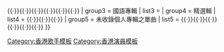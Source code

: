 {{Navbox
| name  = 趙學而
| title = [[趙學而]]
| titlestyle = background:#E2D47C
| group1 = EP
| list1 = {{nowrap|[[反叛情歌]]''（1994）''}}
| group2 = 粵語專輯
| list2 = {{nowrap|[[每隔兩秒]]''（1995）''}}{{·}}{{nowrap|[[越怕越愛]]''（1996）''}}{{·}}{{nowrap|[[尋人 (趙學而專輯)|尋人]]''（1997）''}}{{·}}{{nowrap|[[我說過要你快樂]]''（1998）''}}{{·}}{{nowrap|[[Inside]]''（1999）''}}{{·}}{{nowrap|[[聽 ［tīng］]]''（2008）''}}{{·}}{{nowrap|[[Trinity (趙學而專輯)|Trinity]]''（2011）''}}{{·}}{{nowrap|[[學而·唱 Chanteur]]''（2012）''}}
| group3 = 國語專輯
| list3 = {{nowrap|[[聽聽]]''（2009）''}}
| group4 = 精選輯
| list4 = {{nowrap|[[趙學而家系列17首]]''（1997）''}}{{·}}{{nowrap|[[最好慢慢來]]''（2000）''}}{{·}}{{nowrap|[[Be Right Back 精選]]''（2005）''}}{{·}}{{nowrap|[[我說過要你快樂精選15首]]''（2015）''}}
| group5 = 未收錄個人專輯之單曲
| list5 = {{nowrap|《我可以不愛你》（《反斗最多星》）''（1993）''}}{{·}}{{nowrap|《容易受傷的女人》（《飛圖超白金精選3》）''（1993）''}}{{·}}{{nowrap|《紅塵》''（1993）''}}{{·}}{{nowrap|《瀟灑走一回》（《飛圖超白金精選4》）''（1993）''}}{{·}}{{nowrap|《看我!別回頭》（《飛圖超白金精選8》）''（1994）''}}{{·}}{{nowrap|《最佳位置》（《黃偉文十周年作品集After Ten》）''（2005）''}}{{·}}{{nowrap|《偏偏喜歡你》（《一期一會Music Theatre Soundtrack》）''（2007）''}}
}}
<noinclude>
[[Category:香港歌手模板]]
[[Category:香港演員模板]]
</noinclude>